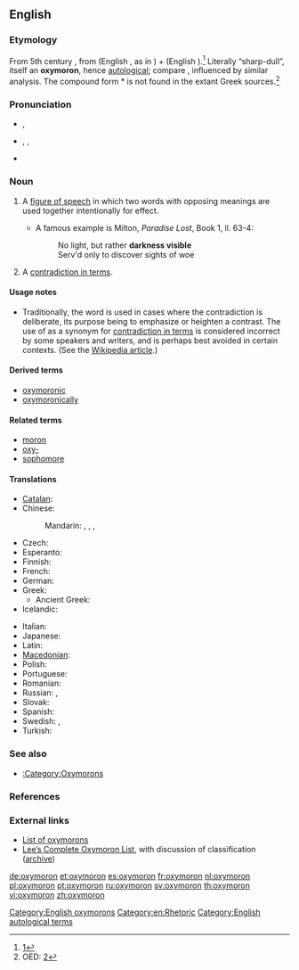 {{also|Oxymoron|oxymóron}}
==English==
{{was wotd|2006|July|12}}
{{wikipedia}}

===Etymology===
From 5th century {{etyl|la}} {{term|oxymoron|lang=la}}, from {{etyl|grc}} {{term|ὀξύς||sharp|tr=oxus|lang=grc}} (English {{term|oxy-|lang=en}}, as in {{term|oxygen|lang=en}}) + {{term|μωρός||dull|tr=mōros|lang=grc}} (English {{term|moron||stupid person|lang=en}}).<ref>[http://www.perseus.tufts.edu/cgi-bin/ptext?doc=Perseus%3Atext%3A1999.04.0057%3Aentry%3D%2374333]</ref> Literally “sharp-dull”, itself an '''oxymoron''', hence [[autological]]; compare {{term|sophomore|lit=wise fool|lang=en}}, influenced by similar analysis. The compound form *{{term||ὀξύμωρον||tr=oxumōron|lang=grc}} is not found in the extant Greek sources.<ref>OED: [http://dictionary.oed.com.ezproxy.sfpl.org/cgi/entry/50168789]</ref>

===Pronunciation===
* {{a|UK}} {{IPA|/ɒksɪˈmɔːɹɒn/}}, {{SAMPA|/QksI"mO:r\Qn/}}
* {{a|US}} {{enPR|äk-sē-môrʹ-än|äk-sĭ-môrʹ-än}}, {{IPA|/ˌɑksiˈmɔɹɑn/|/ɑksɪˈmɔɹɑn/}}, {{SAMPA|/Aksi"mOr\An/|/AksI"mOr\An/}}
* {{audio|en-us-oxymoron.ogg|Audio (US)}}

===Noun===
{{en-noun|pl2=oxymora}}

# {{rhetoric}} A [[figure of speech]] in which two words with opposing meanings are used together intentionally for effect.
#* A famous example is Milton, ''Paradise Lost'', Book 1, ll. 63-4:
#*: No light, but rather '''darkness visible'''
#*: Serv'd only to discover sights of woe
# {{context|loosely}} A [[contradiction in terms]].

====Usage notes====
* Traditionally, the word {{term||oxymoron}} is used in cases where the contradiction is deliberate, its purpose being to emphasize or heighten a contrast. The use of {{term||oxymoron}} as a synonym for [[contradiction in terms]] is considered incorrect by some speakers and writers, and is perhaps best avoided in certain contexts. (See the [[w:oxymoron|Wikipedia article]].)

====Derived terms====
* [[oxymoronic]]
* [[oxymoronically]]

====Related terms====
* [[moron]]
* [[oxy-]]
* [[sophomore]]

====Translations====
{{trans-top|figure of speech}}
* [[Catalan]]: {{t|ca|oxímoron|m}}
* Chinese:
*: Mandarin: {{t|zh|矛盾修飾法|sc=Hani}}, {{t|zh|矛盾修饰法|tr=máodùn xiūshìfǎ|sc=Hani}}, {{t|zh|矛盾語|sc=Hani}}, {{t|zh|矛盾语|tr=máodùnyǔ|sc=Hani}}
* Czech: {{t-|cs|oxymóron|m}}
* Esperanto: {{t|eo|oksimoro}}
* Finnish: {{t+|fi|oksymoron}}
* French: {{t+|fr|oxymore|m}}
* German: {{t+|de|Oxymoron|n}}
* Greek: {{t|el|οξύμωρο σχήμα|n|tr=oxýmoro schíma|sc=Grek}}
** Ancient Greek: {{t|el|ὀξύμωρον|n|tr=oxymōron|sc=Grek}}
* Icelandic: {{t-|is|refhvörf|n|p}}
{{trans-mid}}
* Italian: {{t+|it|ossimoro|m}}
* Japanese: {{t|ja|撞着語法|tr=どうちゃくごほう, dōchaku gohō|sc=Jpan}}
* Latin: {{t|la|oxymorum|n}}
* [[Macedonian]]: {{t|mk|оксиморон|m|tr=oksimóron|sc=Cyrl|xs=Macedonian}}
* Polish: {{t+|pl|oksymoron|m}}
* Portuguese: {{t+|pt|oxímoro|m}}
* Romanian: {{t|ro|oximoron|n}}
* Russian: {{t|ru|оксиморон|m|tr=oksímoron|sc=Cyrl}}, {{t|ru|оксюморон|m|tr=oksýmoron|sc=Cyrl}}
* Slovak: {{t|sk|oxymorón|m}}
* Spanish: {{t+|es|oxímoron|m}}
* Swedish: {{t+|sv|oxymoron}}, {{t|sv|självmotsägelse}}
* Turkish: {{t+|tr|oksimoron|n}}
{{trans-bottom}}

{{trans-see|contradiction in terms}}

===See also===
* [[:Category:Oxymorons]]

===References===
<references/>

===External links===
* [http://www.atlantamortgagegroup.com/oxymoronlist.htm List of oxymorons]
* [http://lee.critesclan.com/oxymorons.html Lee’s Complete Oxymoron List], with discussion of classification ([http://web.archive.org/web/20080617020051/http://lee.critesclan.com/oxymorons.html archive])

[[Category:English oxymorons]]
[[Category:en:Rhetoric]]
[[Category:English autological terms]]

[[de:oxymoron]]
[[et:oxymoron]]
[[es:oxymoron]]
[[fr:oxymoron]]
[[nl:oxymoron]]
[[pl:oxymoron]]
[[pt:oxymoron]]
[[ru:oxymoron]]
[[sv:oxymoron]]
[[th:oxymoron]]
[[vi:oxymoron]]
[[zh:oxymoron]]